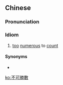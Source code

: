 {{also|不可胜数}}
==Chinese==
{{zh-forms|s=不可胜数|type=211}}

===Pronunciation===
{{zh-pron
|m=不kě勝shǔ,2nc=non-standard in Mainland
|c=bat1 ho2 sing1 sou2
|cat=id
}}

===Idiom===
{{zh-idiom}}

# [[too]] [[numerous]] to [[count]]

====Synonyms====
* {{zh-l|不可勝計}}

[[ko:不可勝數]]